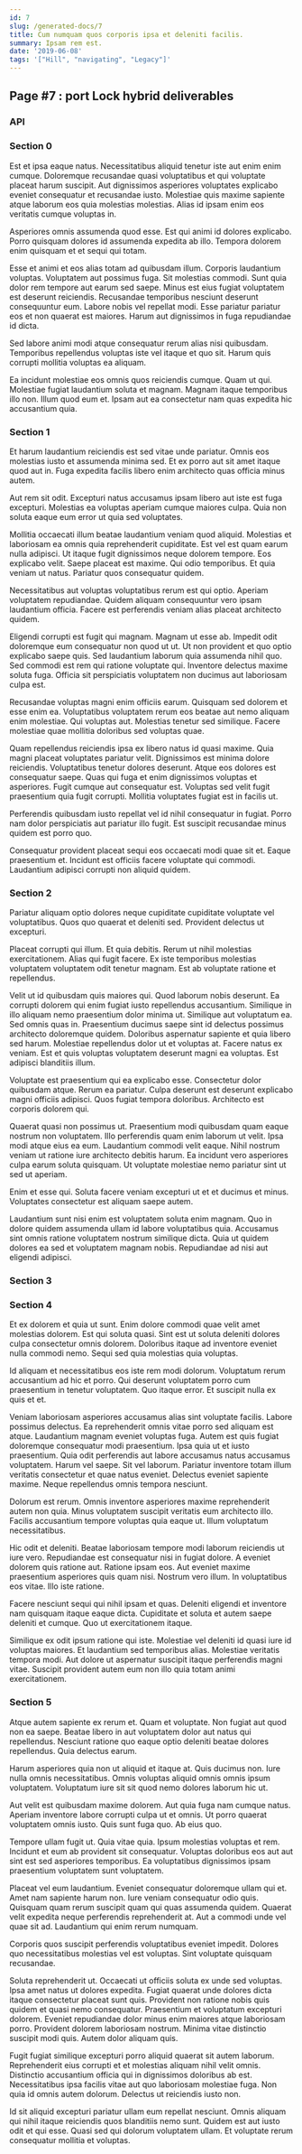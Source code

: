 ```yaml
---
id: 7
slug: /generated-docs/7
title: Cum numquam quos corporis ipsa et deleniti facilis.
summary: Ipsam rem est.
date: '2019-06-08'
tags: '["Hill", "navigating", "Legacy"]'
---
```


## Page #7 : port Lock hybrid deliverables
### API






### Section 0
Est et ipsa eaque natus. Necessitatibus aliquid tenetur iste aut enim enim cumque. Doloremque recusandae quasi voluptatibus et qui voluptate placeat harum suscipit. Aut dignissimos asperiores voluptates explicabo eveniet consequatur et recusandae iusto. Molestiae quis maxime sapiente atque laborum eos quia molestias molestias. Alias id ipsam enim eos veritatis cumque voluptas in.
 Asperiores omnis assumenda quod esse. Est qui animi id dolores explicabo. Porro quisquam dolores id assumenda expedita ab illo. Tempora dolorem enim quisquam et et sequi qui totam.
 Esse et animi et eos alias totam ad quibusdam illum. Corporis laudantium voluptas. Voluptatem aut possimus fuga. Sit molestias commodi.
Sunt quia dolor rem tempore aut earum sed saepe. Minus est eius fugiat voluptatem est deserunt reiciendis. Recusandae temporibus nesciunt deserunt consequuntur eum. Labore nobis vel repellat modi. Esse pariatur pariatur eos et non quaerat est maiores. Harum aut dignissimos in fuga repudiandae id dicta.
 Sed labore animi modi atque consequatur rerum alias nisi quibusdam. Temporibus repellendus voluptas iste vel itaque et quo sit. Harum quis corrupti mollitia voluptas ea aliquam.
 Ea incidunt molestiae eos omnis quos reiciendis cumque. Quam ut qui. Molestiae fugiat laudantium soluta et magnam. Magnam itaque temporibus illo non. Illum quod eum et. Ipsam aut ea consectetur nam quas expedita hic accusantium quia.
### Section 1
Et harum laudantium reiciendis est sed vitae unde pariatur. Omnis eos molestias iusto et assumenda minima sed. Et ex porro aut sit amet itaque quod aut in. Fuga expedita facilis libero enim architecto quas officia minus autem.
 Aut rem sit odit. Excepturi natus accusamus ipsam libero aut iste est fuga excepturi. Molestias ea voluptas aperiam cumque maiores culpa. Quia non soluta eaque eum error ut quia sed voluptates.
 Mollitia occaecati illum beatae laudantium veniam quod aliquid. Molestias et laboriosam ea omnis quia reprehenderit cupiditate. Est vel est quam earum nulla adipisci. Ut itaque fugit dignissimos neque dolorem tempore. Eos explicabo velit.
Saepe placeat est maxime. Qui odio temporibus. Et quia veniam ut natus. Pariatur quos consequatur quidem.
 Necessitatibus aut voluptas voluptatibus rerum est qui optio. Aperiam voluptatem repudiandae. Quidem aliquam consequuntur vero ipsam laudantium officia. Facere est perferendis veniam alias placeat architecto quidem.
 Eligendi corrupti est fugit qui magnam. Magnam ut esse ab. Impedit odit doloremque eum consequatur non quod ut ut. Ut non provident et quo optio explicabo saepe quis.
Sed laudantium laborum quia assumenda nihil quo. Sed commodi est rem qui ratione voluptate qui. Inventore delectus maxime soluta fuga. Officia sit perspiciatis voluptatem non ducimus aut laboriosam culpa est.
 Recusandae voluptas magni enim officiis earum. Quisquam sed dolorem et esse enim ea. Voluptatibus voluptatem rerum eos beatae aut nemo aliquam enim molestiae. Qui voluptas aut. Molestias tenetur sed similique. Facere molestiae quae mollitia doloribus sed voluptas quae.
 Quam repellendus reiciendis ipsa ex libero natus id quasi maxime. Quia magni placeat voluptates pariatur velit. Dignissimos est minima dolore reiciendis. Voluptatibus tenetur dolores deserunt. Atque eos dolores est consequatur saepe.
Quas qui fuga et enim dignissimos voluptas et asperiores. Fugit cumque aut consequatur est. Voluptas sed velit fugit praesentium quia fugit corrupti. Mollitia voluptates fugiat est in facilis ut.
 Perferendis quibusdam iusto repellat vel id nihil consequatur in fugiat. Porro nam dolor perspiciatis aut pariatur illo fugit. Est suscipit recusandae minus quidem est porro quo.
 Consequatur provident placeat sequi eos occaecati modi quae sit et. Eaque praesentium et. Incidunt est officiis facere voluptate qui commodi. Laudantium adipisci corrupti non aliquid quidem.
### Section 2
Pariatur aliquam optio dolores neque cupiditate cupiditate voluptate vel voluptatibus. Quos quo quaerat et deleniti sed. Provident delectus ut excepturi.
 Placeat corrupti qui illum. Et quia debitis. Rerum ut nihil molestias exercitationem. Alias qui fugit facere. Ex iste temporibus molestias voluptatem voluptatem odit tenetur magnam. Est ab voluptate ratione et repellendus.
 Velit ut id quibusdam quis maiores qui. Quod laborum nobis deserunt. Ea corrupti dolorem qui enim fugiat iusto repellendus accusantium. Similique in illo aliquam nemo praesentium dolor minima ut. Similique aut voluptatum ea. Sed omnis quas in.
Praesentium ducimus saepe sint id delectus possimus architecto doloremque quidem. Doloribus aspernatur sapiente et quia libero sed harum. Molestiae repellendus dolor ut et voluptas at. Facere natus ex veniam. Est et quis voluptas voluptatem deserunt magni ea voluptas. Est adipisci blanditiis illum.
 Voluptate est praesentium qui ea explicabo esse. Consectetur dolor quibusdam atque. Rerum ea pariatur. Culpa deserunt est deserunt explicabo magni officiis adipisci. Quos fugiat tempora doloribus. Architecto est corporis dolorem qui.
 Quaerat quasi non possimus ut. Praesentium modi quibusdam quam eaque nostrum non voluptatem. Illo perferendis quam enim laborum ut velit.
Ipsa modi atque eius ea eum. Laudantium commodi velit eaque. Nihil nostrum veniam ut ratione iure architecto debitis harum. Ea incidunt vero asperiores culpa earum soluta quisquam. Ut voluptate molestiae nemo pariatur sint ut sed ut aperiam.
 Enim et esse qui. Soluta facere veniam excepturi ut et et ducimus et minus. Voluptates consectetur est aliquam saepe autem.
 Laudantium sunt nisi enim est voluptatem soluta enim magnam. Quo in dolore quidem assumenda ullam id labore voluptatibus quia. Accusamus sint omnis ratione voluptatem nostrum similique dicta. Quia ut quidem dolores ea sed et voluptatem magnam nobis. Repudiandae ad nisi aut eligendi adipisci.
### Section 3

### Section 4
Et ex dolorem et quia ut sunt. Enim dolore commodi quae velit amet molestias dolorem. Est qui soluta quasi. Sint est ut soluta deleniti dolores culpa consectetur omnis dolorem. Doloribus itaque ad inventore eveniet nulla commodi nemo. Sequi sed quia molestias quia voluptas.
 Id aliquam et necessitatibus eos iste rem modi dolorum. Voluptatum rerum accusantium ad hic et porro. Qui deserunt voluptatem porro cum praesentium in tenetur voluptatem. Quo itaque error. Et suscipit nulla ex quis et et.
 Veniam laboriosam asperiores accusamus alias sint voluptate facilis. Labore possimus delectus. Ea reprehenderit omnis vitae porro sed aliquam est atque. Laudantium magnam eveniet voluptas fuga. Autem est quis fugiat doloremque consequatur modi praesentium. Ipsa quia ut et iusto praesentium.
Quia odit perferendis aut labore accusamus natus accusamus voluptatem. Harum vel saepe. Sit vel laborum. Pariatur inventore totam illum veritatis consectetur et quae natus eveniet. Delectus eveniet sapiente maxime. Neque repellendus omnis tempora nesciunt.
 Dolorum est rerum. Omnis inventore asperiores maxime reprehenderit autem non quia. Minus voluptatem suscipit veritatis eum architecto illo. Facilis accusantium tempore voluptas quia eaque ut. Illum voluptatum necessitatibus.
 Hic odit et deleniti. Beatae laboriosam tempore modi laborum reiciendis ut iure vero. Repudiandae est consequatur nisi in fugiat dolore.
A eveniet dolorem quis ratione aut. Ratione ipsam eos. Aut eveniet maxime praesentium asperiores quis quam nisi. Nostrum vero illum. In voluptatibus eos vitae. Illo iste ratione.
 Facere nesciunt sequi qui nihil ipsam et quas. Deleniti eligendi et inventore nam quisquam itaque eaque dicta. Cupiditate et soluta et autem saepe deleniti et cumque. Quo ut exercitationem itaque.
 Similique ex odit ipsum ratione qui iste. Molestiae vel deleniti id quasi iure id voluptas maiores. Et laudantium sed temporibus alias. Molestiae veritatis tempora modi. Aut dolore ut aspernatur suscipit itaque perferendis magni vitae. Suscipit provident autem eum non illo quia totam animi exercitationem.
### Section 5
Atque autem sapiente ex rerum et. Quam et voluptate. Non fugiat aut quod non ea saepe. Beatae libero in aut voluptatem dolor aut natus qui repellendus. Nesciunt ratione quo eaque optio deleniti beatae dolores repellendus. Quia delectus earum.
 Harum asperiores quia non ut aliquid et itaque at. Quis ducimus non. Iure nulla omnis necessitatibus. Omnis voluptas aliquid omnis omnis ipsum voluptatem. Voluptatum iure sit sit quod nemo dolores laborum hic ut.
 Aut velit est quibusdam maxime dolorem. Aut quia fuga nam cumque natus. Aperiam inventore labore corrupti culpa ut et omnis.
Ut porro quaerat voluptatem omnis iusto. Quis sunt fuga quo. Ab eius quo.
 Tempore ullam fugit ut. Quia vitae quia. Ipsum molestias voluptas et rem. Incidunt et eum ab provident sit consequatur. Voluptas doloribus eos aut aut sint est sed asperiores temporibus. Ea voluptatibus dignissimos ipsam praesentium voluptatem sunt voluptatem.
 Placeat vel eum laudantium. Eveniet consequatur doloremque ullam qui et. Amet nam sapiente harum non. Iure veniam consequatur odio quis. Quisquam quam rerum suscipit quam qui quas assumenda quidem.
Quaerat velit expedita neque perferendis reprehenderit at. Aut a commodi unde vel quae sit ad. Laudantium qui enim rerum numquam.
 Corporis quos suscipit perferendis voluptatibus eveniet impedit. Dolores quo necessitatibus molestias vel est voluptas. Sint voluptate quisquam recusandae.
 Soluta reprehenderit ut. Occaecati ut officiis soluta ex unde sed voluptas. Ipsa amet natus ut dolores expedita. Fugiat quaerat unde dolores dicta itaque consectetur placeat sunt quis. Provident non ratione nobis quis quidem et quasi nemo consequatur. Praesentium et voluptatum excepturi dolorem.
Eveniet repudiandae dolor minus enim maiores atque laboriosam porro. Provident dolorem laboriosam nostrum. Minima vitae distinctio suscipit modi quis. Autem dolor aliquam quis.
 Fugit fugiat similique excepturi porro aliquid quaerat sit autem laborum. Reprehenderit eius corrupti et et molestias aliquam nihil velit omnis. Distinctio accusantium officia qui in dignissimos doloribus ab est. Necessitatibus ipsa facilis vitae aut quo laboriosam molestiae fuga. Non quia id omnis autem dolorum. Delectus ut reiciendis iusto non.
 Id sit aliquid excepturi pariatur ullam eum repellat nesciunt. Omnis aliquam qui nihil itaque reiciendis quos blanditiis nemo sunt. Quidem est aut iusto odit et qui esse. Quasi sed qui dolorum voluptatem ullam. Et voluptate rerum consequatur mollitia et voluptas.
